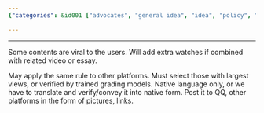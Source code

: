 ```yaml
---
{"categories": &id001 ["advocates", "general idea", "idea", "policy", "pyjom", "social media"], "category": "viral_strategies", "date": "2022-05-13 15:26:30", "description": "This article explores tactics for creating viral content by merging videos and essays, targeting the largest audience through native languages. It recommends sharing this content on platforms like QQ using images or links.", "tags": *id001, "title": "Attractive Dynamic plus attractive video"}

---
```


------

Some contents are viral to the users. Will add extra watches if combined with related video or essay.

May apply the same rule to other platforms. Must select those with largest views, or verified by trained grading models. Native language only, or we have to translate and verify/convey it into native form. Post it to QQ, other platforms in the form of pictures, links.

